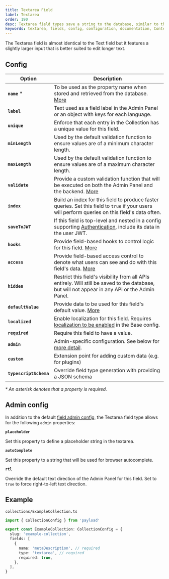 ```yaml
---
title: Textarea Field
label: Textarea
order: 190
desc: Textarea field types save a string to the database, similar to the Text field type but equipped for longer text. Learn how to use Textarea fields, see examples and options.
keywords: textarea, fields, config, configuration, documentation, Content Management System, cms, headless, javascript, node, react, nextjs
---
```


<Banner>
  The Textarea field is almost identical to the Text field but it features a slightly larger input
  that is better suited to edit longer text.
</Banner>

<LightDarkImage
  srcLight="https://payloadcms.com/images/docs/fields/textarea.png"
  srcDark="https://payloadcms.com/images/docs/fields/textarea-dark.png"
  alt="Shows a textarea field and read-only textarea field in the Payload Admin Panel"
  caption="Admin Panel screenshot of a Textarea field and read-only Textarea field"
/>

## Config

| Option                 | Description                                                                                                                                                                 |
| ---------------------- | --------------------------------------------------------------------------------------------------------------------------------------------------------------------------- |
| **`name`** \*          | To be used as the property name when stored and retrieved from the database. [More](/docs/fields/overview#field-names)                                                      |
| **`label`**            | Text used as a field label in the Admin Panel or an object with keys for each language.                                                                                     |
| **`unique`**           | Enforce that each entry in the Collection has a unique value for this field.                                                                                                |
| **`minLength`**        | Used by the default validation function to ensure values are of a minimum character length.                                                                                 |
| **`maxLength`**        | Used by the default validation function to ensure values are of a maximum character length.                                                                                 |
| **`validate`**         | Provide a custom validation function that will be executed on both the Admin Panel and the backend. [More](/docs/fields/overview#validation)                                |
| **`index`**            | Build an [index](/docs/database/overview) for this field to produce faster queries. Set this field to `true` if your users will perform queries on this field's data often. |
| **`saveToJWT`**        | If this field is top-level and nested in a config supporting [Authentication](/docs/authentication/config), include its data in the user JWT.                               |
| **`hooks`**            | Provide field-based hooks to control logic for this field. [More](/docs/fields/overview#field-level-hooks)                                                                  |
| **`access`**           | Provide field-based access control to denote what users can see and do with this field's data. [More](/docs/fields/overview#field-level-access-control)                     |
| **`hidden`**           | Restrict this field's visibility from all APIs entirely. Will still be saved to the database, but will not appear in any API or the Admin Panel.                            |
| **`defaultValue`**     | Provide data to be used for this field's default value. [More](/docs/fields/overview#default-values)                                                                        |
| **`localized`**        | Enable localization for this field. Requires [localization to be enabled](/docs/configuration/localization) in the Base config.                                             |
| **`required`**         | Require this field to have a value.                                                                                                                                         |
| **`admin`**            | Admin-specific configuration. See below for [more detail](#admin-config).                                                                                                   |
| **`custom`**           | Extension point for adding custom data (e.g. for plugins)                                                                                                                   |
| **`typescriptSchema`** | Override field type generation with providing a JSON schema                                                                                                                 |

_\* An asterisk denotes that a property is required._

## Admin config

In addition to the default [field admin config](/docs/fields/overview#admin-config), the Textarea field type allows for the following `admin` properties:

**`placeholder`**

Set this property to define a placeholder string in the textarea.

**`autoComplete`**

Set this property to a string that will be used for browser autocomplete.

**`rtl`**

Override the default text direction of the Admin Panel for this field. Set to `true` to force right-to-left text direction.

## Example

`collections/ExampleCollection.ts`

```ts
import { CollectionConfig } from 'payload'

export const ExampleCollection: CollectionConfig = {
  slug: 'example-collection',
  fields: [
    {
      name: 'metaDescription', // required
      type: 'textarea', // required
      required: true,
    },
  ],
}
```
